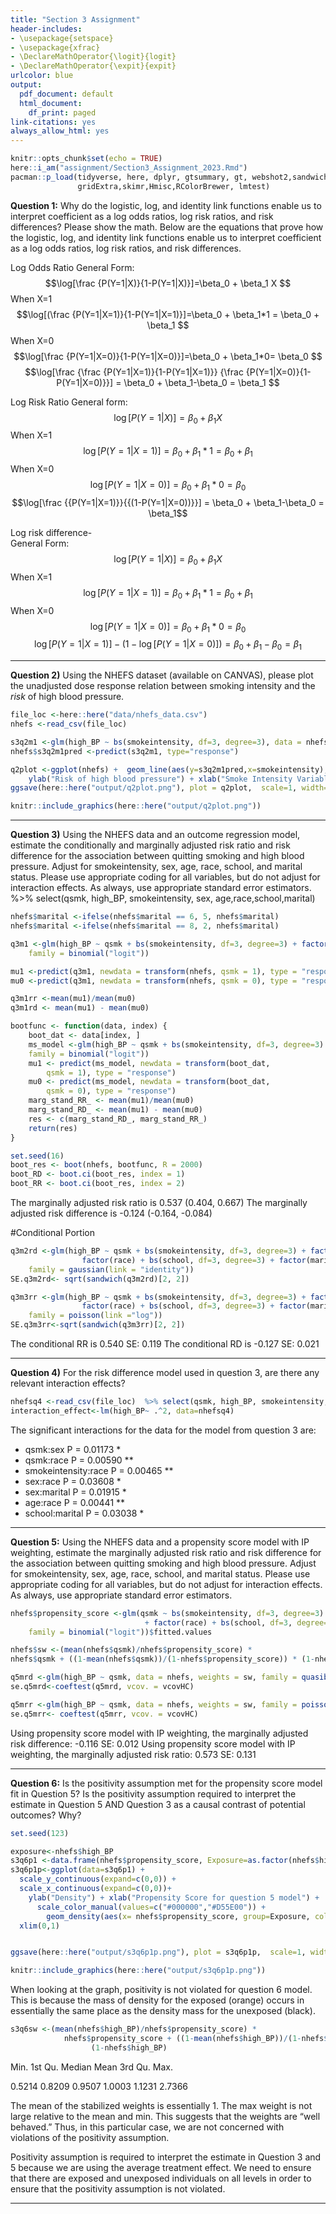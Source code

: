 ```yaml
---
title: "Section 3 Assignment"
header-includes:
- \usepackage{setspace}
- \usepackage{xfrac}
- \DeclareMathOperator{\logit}{logit}
- \DeclareMathOperator{\expit}{expit}
urlcolor: blue
output:
  pdf_document: default
  html_document:
    df_print: paged
link-citations: yes
always_allow_html: yes
---
```


```r
knitr::opts_chunk$set(echo = TRUE)
here::i_am("assignment/Section3_Assignment_2023.Rmd")
pacman::p_load(tidyverse, here, dplyr, gtsummary, gt, webshot2,sandwich,stats,here, ggplot2,stats, graphics, splines,boot,ggExtra,formatR,
               gridExtra,skimr,Hmisc,RColorBrewer, lmtest)
```







\doublespacing


**Question 1:** Why do the logistic, log, and identity link functions enable us to interpret coefficient as a log odds ratios, log risk ratios, and risk differences? Please show the math.
Below are the equations that prove how the logistic, log, and identity link functions enable us to interpret coefficient as a log odds ratios, log risk ratios, and risk differences.


Log Odds Ratio 
General Form:
$$\log[\frac {P(Y=1|X)}{1-P(Y=1|X)}]=\beta_0 + \beta_1 X $$
When X=1
$$\log[(\frac {P(Y=1|X=1)}{1-P(Y=1|X=1)}]=\beta_0 + \beta_1*1 =  \beta_0 + \beta_1 $$
When X=0
$$\log[\frac {P(Y=1|X=0)}{1-P(Y=1|X=0)}]=\beta_0 + \beta_1*0= \beta_0 $$
$$\log[\frac {\frac {P(Y=1|X=1)}{1-P(Y=1|X=1)}} {\frac {P(Y=1|X=0)}{1-P(Y=1|X=0)}}] = \beta_0 + \beta_1-\beta_0 = \beta_1 $$

Log Risk Ratio 
General form:
$$\log[{P(Y=1|X)}]=\beta_0 + \beta_1X$$
When X=1
$$\log[{P(Y=1|X=1)}]=\beta_0 + \beta_1*1=\beta_0 + \beta_1$$
When X=0
$$\log[{P(Y=1|X=0)}]=\beta_0 + \beta_1*0=\beta_0$$
$$\log[\frac {{P(Y=1|X=1)}}{{(1-P(Y=1|X=0))}}] = \beta_0 + \beta_1-\beta_0 = \beta_1$$ 

Log risk difference-  
General Form: 
$$\log[{P(Y=1|X)}]=\beta_0 + \beta_1X$$
When X=1
$$\log[{P(Y=1|X=1)}]=\beta_0 + \beta_1*1=\beta_0 + \beta_1$$
When X=0
$$\log[{P(Y=1|X=0)}]=\beta_0 + \beta_1*0=\beta_0$$
$$ \log[{P(Y=1|X=1)}]-(1-\log[{P(Y=1|X=0)}]) =  \beta_0 + \beta_1-\beta_0 = \beta_1 $$


***

**Question 2)**  Using the NHEFS dataset (available on CANVAS), please plot the unadjusted dose response relation between smoking intensity and the *risk* of high blood pressure.
```r
file_loc <-here::here("data/nhefs_data.csv")
nhefs <-read_csv(file_loc)
```

```r
s3q2m1 <-glm(high_BP ~ bs(smokeintensity, df=3, degree=3), data = nhefs, family = binomial(link = "logit"))
nhefs$s3q2m1pred <-predict(s3q2m1, type="response")
```

```r
q2plot <-ggplot(nhefs) +  geom_line(aes(y=s3q2m1pred,x=smokeintensity),color="red") +
    ylab("Risk of high blood pressure") + xlab("Smoke Intensity Variable") 
ggsave(here::here("output/q2plot.png"), plot = q2plot,  scale=1, width=5, height=5, dpi=70)

knitr::include_graphics(here::here("output/q2plot.png"))
```




***

**Question 3)** Using the NHEFS data and an outcome regression model, estimate the conditionally and marginally adjusted risk ratio and risk difference for the association between quitting smoking and high blood pressure. Adjust for smokeintensity, sex, age, race, school, and marital status. Please use appropriate coding for all variables, but do not adjust for interaction effects. As always, use appropriate standard error estimators.
 %>% select(qsmk, high_BP, smokeintensity, sex, age,race,school,marital)
```r
nhefs$marital <-ifelse(nhefs$marital == 6, 5, nhefs$marital)
nhefs$marital <-ifelse(nhefs$marital == 8, 2, nhefs$marital)

```

```r
q3m1 <-glm(high_BP ~ qsmk + bs(smokeintensity, df=3, degree=3) + factor(sex) + bs(age, df=3, degree=3) + factor(race) + bs(school, df=3, degree=3) + factor(marital), data = nhefs,
    family = binomial("logit"))

mu1 <-predict(q3m1, newdata = transform(nhefs, qsmk = 1), type = "response")
mu0 <-predict(q3m1, newdata = transform(nhefs, qsmk = 0), type = "response")

q3m1rr <-mean(mu1)/mean(mu0)
q3m1rd <- mean(mu1) - mean(mu0)
```


```r
bootfunc <- function(data, index) {
    boot_dat <- data[index, ]
    ms_model <-glm(high_BP ~ qsmk + bs(smokeintensity, df=3, degree=3) + factor(sex) + bs(age, df=3, degree=3) + factor(race) + bs(school, df=3, degree=3) + factor(marital), data = boot_dat,
    family = binomial("logit"))
    mu1 <- predict(ms_model, newdata = transform(boot_dat,
        qsmk = 1), type = "response")
    mu0 <- predict(ms_model, newdata = transform(boot_dat,
        qsmk = 0), type = "response")
    marg_stand_RR_ <- mean(mu1)/mean(mu0)
    marg_stand_RD_ <- mean(mu1) - mean(mu0)
    res <- c(marg_stand_RD_, marg_stand_RR_)
    return(res)
}

set.seed(16)
boot_res <- boot(nhefs, bootfunc, R = 2000)
boot_RD <- boot.ci(boot_res, index = 1)
boot_RR <- boot.ci(boot_res, index = 2)


```

The marginally adjusted risk ratio is 0.537 (0.404,  0.667)
The marginally adjusted risk difference is -0.124  (-0.164, -0.084)

#Conditional Portion
```r
q3m2rd <-glm(high_BP ~ qsmk + bs(smokeintensity, df=3, degree=3) + factor(sex) + bs(age, df=3, degree=3) + 
                factor(race) + bs(school, df=3, degree=3) + factor(marital), data = nhefs,
    family = gaussian(link = "identity"))
SE.q3m2rd<- sqrt(sandwich(q3m2rd)[2, 2])

q3m3rr <-glm(high_BP ~ qsmk + bs(smokeintensity, df=3, degree=3) + factor(sex) + bs(age, df=3, degree=3) + 
                factor(race) + bs(school, df=3, degree=3) + factor(marital), data = nhefs,
    family = poisson(link ="log"))
SE.q3m3rr<-sqrt(sandwich(q3m3rr)[2, 2])

```

The conditional RR is 0.540 SE: 0.119
The conditional RD is -0.127 SE: 0.021

***

**Question 4)** For the risk difference model used in question 3, are there any relevant interaction effects?

```r
nhefsq4 <-read_csv(file_loc)  %>% select(qsmk, high_BP, smokeintensity, sex, age,race,school,marital)
interaction_effect<-lm(high_BP~ .^2, data=nhefsq4)
```

The significant interactions for the data for the model from question 3 are: 

- qsmk:sex P = 0.01173 *
- qsmk:race P = 0.00590 **
- smokeintensity:race P = 0.00465 **
- sex:race P = 0.03608 * 
- sex:marital P = 0.01915 * 
- age:race P = 0.00441 **
- school:marital P = 0.03038 *

***

**Question 5:** Using the NHEFS data and a propensity score model with IP weighting, estimate the marginally adjusted risk ratio and risk difference for the association between quitting smoking and high blood pressure. Adjust for smokeintensity, sex, age, race, school, and marital status. Please use appropriate coding for all variables, but do not adjust for interaction effects. As always, use appropriate standard error estimators.

```r
nhefs$propensity_score <-glm(qsmk ~ bs(smokeintensity, df=3, degree=3) + factor(sex) + bs(age, df=3, degree=3)
                              + factor(race) + bs(school, df=3, degree=3) + factor(marital), data = nhefs,
    family = binomial("logit"))$fitted.values
```

```r
nhefs$sw <-(mean(nhefs$qsmk)/nhefs$propensity_score) *
nhefs$qsmk + ((1-mean(nhefs$qsmk))/(1-nhefs$propensity_score)) * (1-nhefs$qsmk)

```

```r
q5mrd <-glm(high_BP ~ qsmk, data = nhefs, weights = sw, family = quasibinomial("identity"))
se.q5mrd<-coeftest(q5mrd, vcov. = vcovHC)

q5mrr <-glm(high_BP ~ qsmk, data = nhefs, weights = sw, family = poisson("log"))
se.q5mrr<- coeftest(q5mrr, vcov. = vcovHC)

```
Using propensity score model with IP weighting, the marginally adjusted risk difference: -0.116 SE: 0.012
Using propensity score model with IP weighting, the marginally adjusted risk ratio: 0.573 SE: 0.131


***

**Question 6:** Is the positivity assumption met for the propensity score model fit in Question 5? Is the positivity assumption required to interpret the estimate in Question 5 AND Question 3 as a causal contrast of potential outcomes? Why?

```r
set.seed(123)

exposure<-nhefs$high_BP
s3q6p1 <-data.frame(nhefs$propensity_score, Exposure=as.factor(nhefs$high_BP))
s3q6p1p<-ggplot(data=s3q6p1) +
  scale_y_continuous(expand=c(0,0)) +
  scale_x_continuous(expand=c(0,0))+
    ylab("Density") + xlab("Propensity Score for question 5 model") +
      scale_color_manual(values=c("#000000","#D55E00")) +
        geom_density(aes(x= nhefs$propensity_score, group=Exposure, color=Exposure)) +
  xlim(0,1)


ggsave(here::here("output/s3q6p1p.png"), plot = s3q6p1p,  scale=1, width=5, height=5, dpi=70)

knitr::include_graphics(here::here("output/s3q6p1p.png"))
```
When looking at the graph, positivity is not violated for question 6 model.  This is because the mass of density for the exposed (orange) occurs in essentially the same place as the density mass for the unexposed (black). 


```r
s3q6sw <-(mean(nhefs$high_BP)/nhefs$propensity_score) * 
            nhefs$propensity_score + ((1-mean(nhefs$high_BP))/(1-nhefs$propensity_score)) * 
                  (1-nhefs$high_BP)

```
 Min. 1st Qu.  Median    Mean 3rd Qu.    Max. 
 
 
 0.5214  0.8209  0.9507  1.0003  1.1231  2.7366 

The mean of the stabilized weights is essentially 1. The max weight is not large relative to the mean and min. This suggests that the weights are "well behaved." Thus, in this particular case, we are not concerned with violations of the positivity assumption.


Positivity assumption is required to interpret the estimate in Question 3 and 5 because we are using the average treatment effect. We need to ensure that there are exposed and unexposed individuals on all levels in order to ensure that the positivity assumption is not violated. 




***
